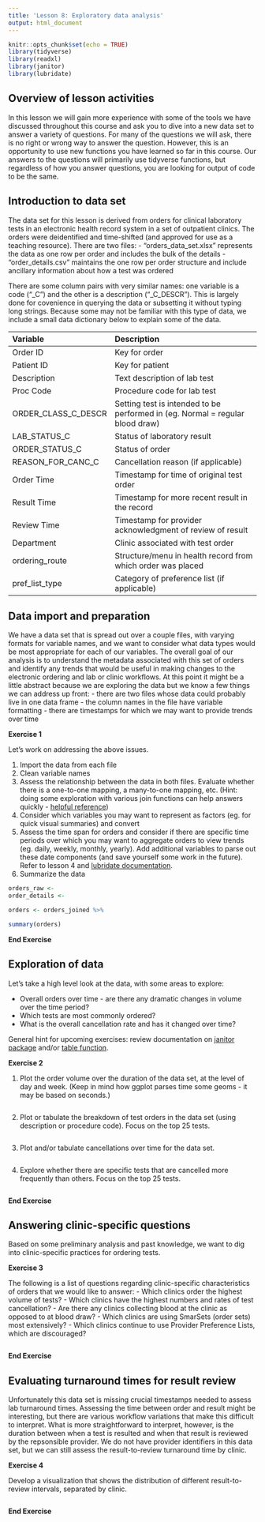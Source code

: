 ```yaml
---
title: 'Lesson 8: Exploratory data analysis'
output: html_document
---
```


```r
knitr::opts_chunk$set(echo = TRUE)
library(tidyverse)
library(readxl)
library(janitor)
library(lubridate)
```

## Overview of lesson activities

In this lesson we will gain more experience with some of the tools we have discussed throughout this course and ask you to dive into a new data set to answer a variety of questions. For many of the questions we will ask, there is no right or wrong way to answer the question. However, this is an opportunity to use new functions you have learned so far in this course. Our answers to the questions will primarily use tidyverse functions, but regardless of how you answer questions, you are looking for output of code to be the same.

## Introduction to data set

The data set for this lesson is derived from orders for clinical laboratory tests in an electronic health record system in a set of outpatient clinics. The orders were deidentified and time-shifted (and approved for use as a teaching resource). There are two files:
- "orders_data_set.xlsx" represents the data as one row per order and includes the bulk of the details
- "order_details.csv" maintains the one row per order structure and include ancillary information about how a test was ordered

There are some column pairs with very similar names: one variable is a code ("_C") and the other is a description ("_C_DESCR"). This is largely done for covenience in querying the data or subsetting it without typing long strings. Because some may not be familiar with this type of data, we include a small data dictionary below to explain some of the data.

Variable                Description
---------               ---------------
Order ID                Key for order
Patient ID              Key for patient
Description             Text description of lab test
Proc Code               Procedure code for lab test
ORDER_CLASS_C_DESCR     Setting test is intended to be performed in (eg. Normal = regular blood draw)
LAB_STATUS_C            Status of laboratory result
ORDER_STATUS_C          Status of order
REASON_FOR_CANC_C       Cancellation reason (if applicable)
Order Time              Timestamp for time of original test order
Result Time             Timestamp for more recent result in the record
Review Time             Timestamp for provider acknowledgment of review of result
Department              Clinic associated with test order
ordering_route          Structure/menu in health record from which order was placed
pref_list_type          Category of preference list (if applicable)

## Data import and preparation

We have a data set that is spread out over a couple files, with varying formats for variable names, and we want to consider what data types would be most appropriate for each of our variables. The overall goal of our analysis is to understand the metadata associated with this set of orders and identify any trends that would be useful in making changes to the electronic ordering and lab or clinic workflows. At this point it might be a little abstract because we are exploring the data but we know a few things we can address up front:
- there are two files whose data could probably live in one data frame
- the column names in the file have variable formatting
- there are timestamps for which we may want to provide trends over time

**Exercise 1**

Let's work on addressing the above issues.

1. Import the data from each file
1. Clean variable names
1. Assess the relationship between the data in both files. Evaluate whether there is a one-to-one mapping, a many-to-one mapping, etc. (Hint: doing some exploration with various join functions can help answers quickly - [helpful reference](http://stat545.com/bit001_dplyr-cheatsheet.html))
1. Consider which variables you may want to represent as factors (eg. for quick visual summaries) and convert
1. Assess the time span for orders and consider if there are specific time periods over which you may want to aggregate orders to view trends (eg. daily, weekly, monthly, yearly). Add additional variables to parse out these date components (and save yourself some work in the future). Refer to lesson 4 and [lubridate documentation](https://cran.r-project.org/web/packages/lubridate/vignettes/lubridate.html).
1. Summarize the data

```r
orders_raw <-
order_details <-

orders <- orders_joined %>%

summary(orders)
```

**End Exercise**

## Exploration of data

Let's take a high level look at the data, with some areas to explore:

- Overall orders over time - are there any dramatic changes in volume over the time period?
- Which tests are most commonly ordered?
- What is the overall cancellation rate and has it changed over time?

General hint for upcoming exercises: review documentation on [janitor package](http://sfirke.github.io/janitor/articles/janitor.html) and/or [table function](https://www.rdocumentation.org/packages/base/versions/3.5.1/topics/table).

**Exercise 2**

1. Plot the order volume over the duration of the data set, at the level of day and week. (Keep in mind how ggplot parses time some geoms - it may be based on seconds.)

```r

```

2. Plot or tabulate the breakdown of test orders in the data set (using description or procedure code). Focus on the top 25 tests.

```r

```

3. Plot and/or tabulate cancellations over time for the data set.

```r

```

4. Explore whether there are specific tests that are cancelled more frequently than others. Focus on the top 25 tests.

```r

```

**End Exercise**

## Answering clinic-specific questions 

Based on some preliminary analysis and past knowledge, we want to dig into clinic-specific practices for ordering tests. 

**Exercise 3**

The following is a list of questions regarding clinic-specific characteristics of orders that we would like to answer:
- Which clinics order the highest volume of tests?
- Which clinics have the highest numbers and rates of test cancellation?
- Are there any clinics collecting blood at the clinic as opposed to at blood draw?
- Which clinics are using SmarSets (order sets) most extensively?
- Which clinics continue to use Provider Preference Lists, which are discouraged?

```r

```

**End Exercise**

## Evaluating turnaround times for result review

Unfortunately this data set is missing crucial timestamps needed to assess lab turnaround times. Assessing the time between order and result might be interesting, but there are various workflow variations that make this difficult to interpret. What is more straightforward to interpret, however, is the duration between when a test is resulted and when that result is reviewed by the repsonsible provider. We do not have provider identifiers in this data set, but we can still assess the result-to-review turnaround time by clinic.

**Exercise 4**

Develop a visualization that shows the distribution of different result-to-review intervals, separated by clinic.

```r

```

**End Exercise**
